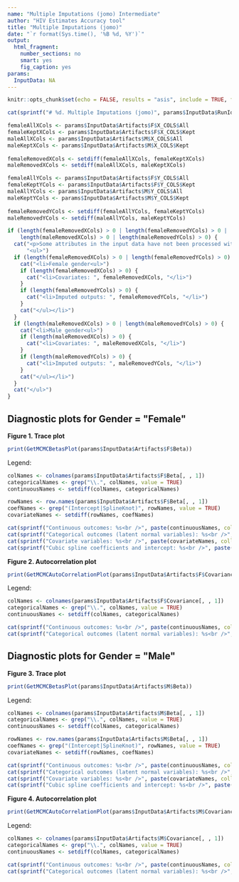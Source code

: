```yaml
---
name: "Multiple Imputations (jomo) Intermediate"
author: "HIV Estimates Accuracy tool"
title: "Multiple Imputations (jomo)"
date: "`r format(Sys.time(), '%B %d, %Y')`"
output:
  html_fragment:
    number_sections: no
    smart: yes
    fig_caption: yes
params:
  InputData: NA
---
```


```r
knitr::opts_chunk$set(echo = FALSE, results = "asis", include = TRUE, fig.height = 10, fig.width = 12)
```

```r
cat(sprintf("# %d. Multiple Imputations (jomo)", params$InputData$RunIdx))
```

```r
femaleAllXCols <- params$InputData$Artifacts$F$X_COLS$All
femaleKeptXCols <- params$InputData$Artifacts$F$X_COLS$Kept
maleAllXCols <- params$InputData$Artifacts$M$X_COLS$All
maleKeptXCols <- params$InputData$Artifacts$M$X_COLS$Kept
 
femaleRemovedXCols <- setdiff(femaleAllXCols, femaleKeptXCols)
maleRemovedXCols <- setdiff(maleAllXCols, maleKeptXCols)

femaleAllYCols <- params$InputData$Artifacts$F$Y_COLS$All
femaleKeptYCols <- params$InputData$Artifacts$F$Y_COLS$Kept
maleAllYCols <- params$InputData$Artifacts$M$Y_COLS$All
maleKeptYCols <- params$InputData$Artifacts$M$Y_COLS$Kept
 
femaleRemovedYCols <- setdiff(femaleAllYCols, femaleKeptYCols)
maleRemovedYCols <- setdiff(maleAllYCols, maleKeptYCols)

if (length(femaleRemovedXCols) > 0 | length(femaleRemovedYCols) > 0 | 
    length(maleRemovedXCols) > 0 | length(maleRemovedYCols) > 0) {
  cat("<p>Some attributes in the input data have not been processed with this adjustment due to insufficient data:</p>",
      "<ul>")
  if (length(femaleRemovedXCols) > 0 | length(femaleRemovedYCols) > 0) {
    cat("<li>Female gender<ul>")
    if (length(femaleRemovedXCols) > 0) {
      cat("<li>Covariates: ", femaleRemovedXCols, "</li>")
    }
    if (length(femaleRemovedYCols) > 0) {
      cat("<li>Imputed outputs: ", femaleRemovedYCols, "</li>")
    }
    cat("</ul></li>")
  }
  if (length(maleRemovedXCols) > 0 | length(maleRemovedYCols) > 0) {
    cat("<li>Male gender<ul>")
    if (length(maleRemovedXCols) > 0) {
      cat("<li>Covariates: ", maleRemovedXCols, "</li>")
    }
    if (length(maleRemovedYCols) > 0) {
      cat("<li>Imputed outputs: ", maleRemovedYCols, "</li>")
    }
    cat("</ul></li>")
  }
  cat("</ul>")
}
```

## Diagnostic plots for Gender = \"Female\"

**Figure 1. Trace plot**<br />
```r
print(GetMCMCBetasPlot(params$InputData$Artifacts$F$Beta))
```

Legend:<br />
```r
colNames <- colnames(params$InputData$Artifacts$F$Beta[, , 1])
categoricalNames <- grep("\\.", colNames, value = TRUE)
continuousNames <- setdiff(colNames, categoricalNames)

rowNames <- row.names(params$InputData$Artifacts$F$Beta[, , 1])
coefNames <- grep("(Intercept|SplineKnot)", rowNames, value = TRUE)
covariateNames <- setdiff(rowNames, coefNames)

cat(sprintf("Continuous outcomes: %s<br />", paste(continuousNames, collapse = ", ")))
cat(sprintf("Categorical outcomes (latent normal variables): %s<br />", paste(categoricalNames, collapse = ", ")))
cat(sprintf("Covariate variables: %s<br />", paste(covariateNames, collapse = ", ")))
cat(sprintf("Cubic spline coefficients and intercept: %s<br />", paste(coefNames, collapse = ", ")))
```

**Figure 2. Autocorrelation plot**<br />
```r
print(GetMCMCAutoCorrelationPlot(params$InputData$Artifacts$F$Covariance))
```

Legend:<br />
```r
colNames <- colnames(params$InputData$Artifacts$F$Covariance[, , 1])
categoricalNames <- grep("\\.", colNames, value = TRUE)
continuousNames <- setdiff(colNames, categoricalNames)

cat(sprintf("Continuous outcomes: %s<br />", paste(continuousNames, collapse = ", ")))
cat(sprintf("Categorical outcomes (latent normal variables): %s<br />", paste(categoricalNames, collapse = ", ")))
```

## Diagnostic plots for Gender = \"Male\"

**Figure 3. Trace plot**<br />
```r
print(GetMCMCBetasPlot(params$InputData$Artifacts$M$Beta))
```

Legend:<br />
```r
colNames <- colnames(params$InputData$Artifacts$M$Beta[, , 1])
categoricalNames <- grep("\\.", colNames, value = TRUE)
continuousNames <- setdiff(colNames, categoricalNames)

rowNames <- row.names(params$InputData$Artifacts$M$Beta[, , 1])
coefNames <- grep("(Intercept|SplineKnot)", rowNames, value = TRUE)
covariateNames <- setdiff(rowNames, coefNames)

cat(sprintf("Continuous outcomes: %s<br />", paste(continuousNames, collapse = ", ")))
cat(sprintf("Categorical outcomes (latent normal variables): %s<br />", paste(categoricalNames, collapse = ", ")))
cat(sprintf("Covariate variables: %s<br />", paste(covariateNames, collapse = ", ")))
cat(sprintf("Cubic spline coefficients and intercept: %s<br />", paste(coefNames, collapse = ", ")))
```


**Figure 4. Autocorrelation plot**<br />
```r
print(GetMCMCAutoCorrelationPlot(params$InputData$Artifacts$M$Covariance))
```

Legend:<br />
```r
colNames <- colnames(params$InputData$Artifacts$M$Covariance[, , 1])
categoricalNames <- grep("\\.", colNames, value = TRUE)
continuousNames <- setdiff(colNames, categoricalNames)

cat(sprintf("Continuous outcomes: %s<br />", paste(continuousNames, collapse = ", ")))
cat(sprintf("Categorical outcomes (latent normal variables): %s<br />", paste(categoricalNames, collapse = ", ")))
```
